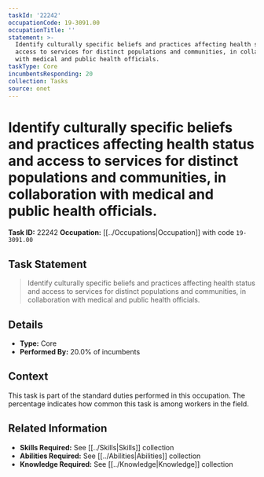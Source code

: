 ```yaml
---
taskId: '22242'
occupationCode: 19-3091.00
occupationTitle: ''
statement: >-
  Identify culturally specific beliefs and practices affecting health status and
  access to services for distinct populations and communities, in collaboration
  with medical and public health officials.
taskType: Core
incumbentsResponding: 20
collection: Tasks
source: onet
---
```

# Identify culturally specific beliefs and practices affecting health status and access to services for distinct populations and communities, in collaboration with medical and public health officials.

**Task ID:** 22242
**Occupation:** [[../Occupations|Occupation]] with code `19-3091.00`

## Task Statement

> Identify culturally specific beliefs and practices affecting health status and access to services for distinct populations and communities, in collaboration with medical and public health officials.

## Details

- **Type:** Core
- **Performed By:** 20.0% of incumbents

## Context

This task is part of the standard duties performed in this occupation. The percentage indicates how common this task is among workers in the field.

## Related Information

- **Skills Required:** See [[../Skills|Skills]] collection
- **Abilities Required:** See [[../Abilities|Abilities]] collection
- **Knowledge Required:** See [[../Knowledge|Knowledge]] collection
